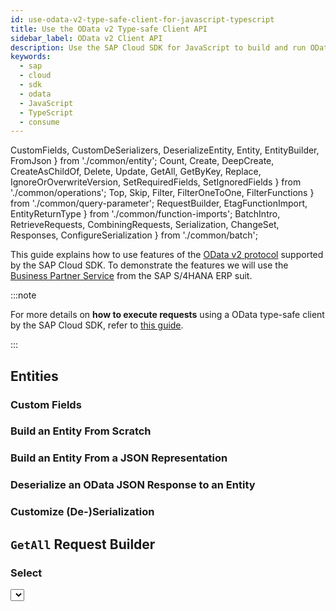 ```yaml
---
id: use-odata-v2-type-safe-client-for-javascript-typescript
title: Use the OData v2 Type-safe Client API
sidebar_label: OData v2 Client API
description: Use the SAP Cloud SDK for JavaScript to build and run OData v2 requests in a type-safe way.
keywords:
  - sap
  - cloud
  - sdk
  - odata
  - JavaScript
  - TypeScript
  - consume
---
```


  CustomFields,
  CustomDeSerializers,
  DeserializeEntity,
  Entity,
  EntityBuilder,
  FromJson
} from './common/entity';
  Count,
  Create,
  DeepCreate,
  CreateAsChildOf,
  Delete,
  Update,
  GetAll,
  GetByKey,
  Replace,
  IgnoreOrOverwriteVersion,
  SetRequiredFields,
  SetIgnoredFields
} from './common/operations';
  Top,
  Skip,
  Filter,
  FilterOneToOne,
  FilterFunctions
} from './common/query-parameter';
  RequestBuilder,
  EtagFunctionImport,
  EntityReturnType
} from './common/function-imports';
  BatchIntro,
  RetrieveRequests,
  CombiningRequests,
  Serialization,
  ChangeSet,
  Responses,
  ConfigureSerialization
} from './common/batch';

This guide explains how to use features of the [OData v2 protocol](https://www.odata.org/documentation/odata-version-2-0/) supported by the SAP Cloud SDK.
To demonstrate the features we will use the [Business Partner Service](https://api.sap.com/api/API_BUSINESS_PARTNER/resource) from the SAP S/4HANA ERP suit.

:::note

For more details on **how to execute requests** using a OData type-safe client by the SAP Cloud SDK, refer to [this guide](./execute-odata-request).

:::

## Entities

<Entity />

### Custom Fields

<CustomFields />

### Build an Entity From Scratch

<EntityBuilder />

### Build an Entity From a JSON Representation

<FromJson />

### Deserialize an OData JSON Response to an Entity

<DeserializeEntity />

### Customize (De-)Serialization

<CustomDeSerializers />

## `GetAll` Request Builder

<GetAll />

### Select

<Select />

### Filter

<Filter />

#### Filter on One-to-One Navigation Properties

<FilterOneToOne />

#### More Filter Expressions

More advanced filter expressions can be found [here](#available-filter-expressions).

### Skip

<Skip />

### Top

<Top />

### Count

<Count />

## `GetByKey` Request Builder

<GetByKey />

## Create Request Builder

<Create />

### Deep Create

<DeepCreate />

### Create as Child Of

<CreateAsChildOf />

## Update Request Builder

<Update />

### Replace the Entity With PUT

<Replace />

### Set Required Fields

<SetRequiredFields />

### Set Ignored Fields

<SetIgnoredFields />

## Delete Request Builder

<Delete />

## Handling of ETags

<ETag />

### Ignore or Overwrite the Version Identifier

<IgnoreOrOverwriteVersion />

## Handling of Cross-Site Request Forgery Tokens

<Csrf />

## Skip `CSRF` Token Handling

<SkipCsrf />
<SkipCsrfExample />

## Available Filter Expressions

### Filter Functions

<FilterFunctions />

## Function Imports

### Request Builder

<RequestBuilder />

<EntityReturnType />

### Setting ETag

<EtagFunctionImport />

## Batch Requests

<BatchIntro />

### Retrieve Request

A retrieve request represents an HTTP `GET` request.
In terms of the SAP Cloud SDK this includes all requests built by [`GetAllRequestBuilder`](#getall-request-builder), [`GetByKeyRequestBuilder`](#getbykey-request-builder) and [`FunctionImportRequestBuilder`](#function-imports) using GET requests.
A type error will appear if you include a function import changing data, if you use TypeScript.

<RetrieveRequests />

### Changeset

A changeset is a collection of HTTP `POST`, `PUT`, `PATCH` and `DELETE` operations.
Such operations are built by the  [`CreateRequestBuilder`s](#create-request-builder), [`UpdateRequestBuilder`s](#update-request-builder), [`DeleteRequestBuilder`s](#delete-request-builder) or [`FunctionImportRequestBuilder`](#function-imports).
A type error will appear if you include a function import reading data, if you use TypeScript.

<ChangeSet />
<ChangeSetExample />

### Responses

<Responses />

### Combining Requests

<CombiningRequests />

### Serialization

<Serialization />

### Configure Subrequest Serialization

<ConfigureSerialization />
